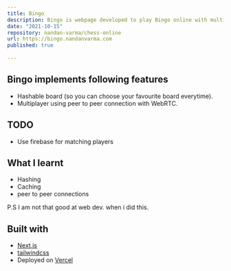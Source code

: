 ```yaml
---
title: Bingo
description: Bingo is webpage developed to play Bingo online with multiplayer using sharable link
date: "2021-10-15"
repository: nandan-varma/chess-online
url: https://bingo.nandanvarma.com
published: true
  
---
```


## Bingo implements following features

- Hashable board (so you can choose your favourite board everytime).
- Multiplayer using peer to peer connection with WebRTC.

## TODO

- Use firebase for matching players

## What I learnt

- Hashing
- Caching
- peer to peer connections

P.S I am not that good at web dev. when i did this.

## Built with

- [Next.js](https://nextjs.org)
- [tailwindcss](https://tailwindcss.com)
- Deployed on [Vercel](https://vercel.com)
